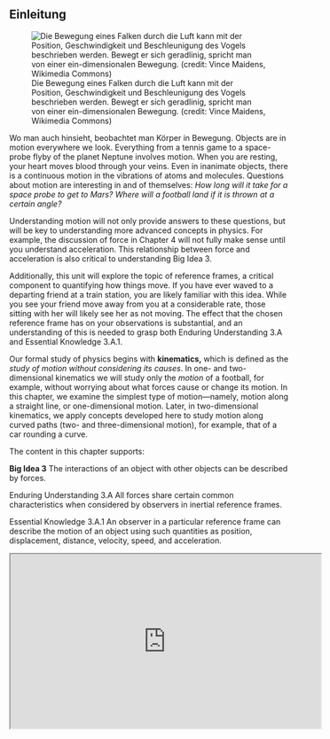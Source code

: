 Einleitung
---------


![Die Bewegung eines Falken durch die Luft kann mit der Position, Geschwindigkeit und Beschleunigung des Vogels beschrieben werden. Bewegt er sich geradlinig, spricht man von einer ein-dimensionalen Bewegung. (credit: Vince Maidens, Wikimedia
Commons)](images/Figure_02_00_01_D.jpg){#import-auto-id2758213}

Wo man auch hinsieht, beobachtet man Körper in Bewegung.
Objects are in motion everywhere we look. Everything from a tennis game
to a space-probe flyby of the planet Neptune involves motion. When you
are resting, your heart moves blood through your veins. Even in
inanimate objects, there is a continuous motion in the vibrations of
atoms and molecules. Questions about motion are interesting in and of
themselves: *How long will it take for a space probe to get to Mars?
Where will a football land if it is thrown at a certain angle?*

Understanding motion will not only provide answers to these questions,
but will be key to understanding more advanced concepts in physics. For
example, the discussion of force in Chapter 4 will not fully make sense
until you understand acceleration. This relationship between force and
acceleration is also critical to understanding Big Idea 3.

Additionally, this unit will explore the topic of reference frames, a
critical component to quantifying how things move. If you have ever
waved to a departing friend at a train station, you are likely familiar
with this idea. While you see your friend move away from you at a
considerable rate, those sitting with her will likely see her as not
moving. The effect that the chosen reference frame has on your
observations is substantial, and an understanding of this is needed to
grasp both Enduring Understanding 3.A and Essential Knowledge 3.A.1.

Our formal study of physics begins with **kinematics,** which is defined
as the *study of motion without considering its causes*. In one- and
two-dimensional kinematics we will study only the *motion* of a
football, for example, without worrying about what forces cause or
change its motion. In this chapter, we examine the simplest type of
motion---namely, motion along a straight line, or one-dimensional
motion. Later, in two-dimensional kinematics, we apply concepts
developed here to study motion along curved paths (two- and
three-dimensional motion), for example, that of a car rounding a curve.

The content in this chapter supports:

**Big Idea 3** The interactions of an object with other objects can be
described by forces.

Enduring Understanding 3.A All forces share certain common
characteristics when considered by observers in inertial reference
frames.

Essential Knowledge 3.A.1 An observer in a particular reference frame
can describe the motion of an object using such quantities as position,
displacement, distance, velocity, speed, and acceleration.

::: {#concept-trailer-1d-kinematics data-type="media" data-alt="OpenStax Concept Trailer for One-Dimensional Kinematics"}
```{=html}
<iframe src="https://www.youtube.com/embed/bkbG8BJsInE" height="315" width="560">
```
`<!-- no-selfclose -->`{=html}
```{=html}
</iframe>
```
:::